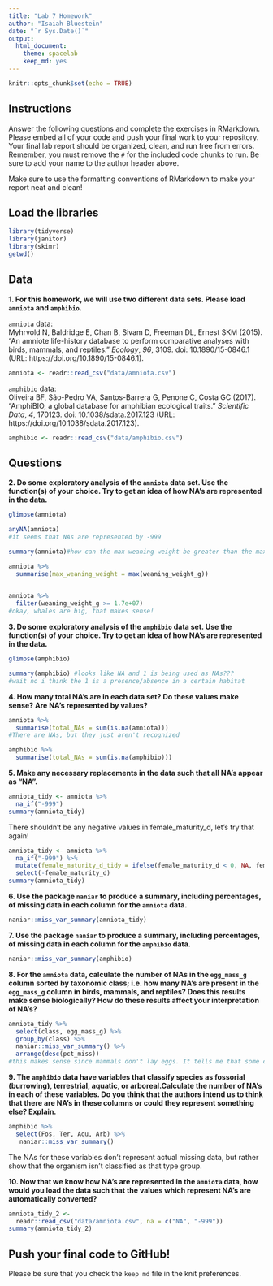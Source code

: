 ```yaml
---
title: "Lab 7 Homework"
author: "Isaiah Bluestein"
date: "`r Sys.Date()`"
output:
  html_document: 
    theme: spacelab
    keep_md: yes
---
```


```r
knitr::opts_chunk$set(echo = TRUE)
```

## Instructions
Answer the following questions and complete the exercises in RMarkdown. Please embed all of your code and push your final work to your repository. Your final lab report should be organized, clean, and run free from errors. Remember, you must remove the `#` for the included code chunks to run. Be sure to add your name to the author header above.  

Make sure to use the formatting conventions of RMarkdown to make your report neat and clean!  

## Load the libraries
```r
library(tidyverse)
library(janitor)
library(skimr)
getwd()
``` 

## Data
**1. For this homework, we will use two different data sets. Please load `amniota` and `amphibio`.**  

`amniota` data:  
Myhrvold N, Baldridge E, Chan B, Sivam D, Freeman DL, Ernest SKM (2015). “An amniote life-history
database to perform comparative analyses with birds, mammals, and reptiles.” _Ecology_, *96*, 3109.
doi: 10.1890/15-0846.1 (URL: https://doi.org/10.1890/15-0846.1).
```r
amniota <- readr::read_csv("data/amniota.csv")

```

`amphibio` data:  
Oliveira BF, São-Pedro VA, Santos-Barrera G, Penone C, Costa GC (2017). “AmphiBIO, a global database
for amphibian ecological traits.” _Scientific Data_, *4*, 170123. doi: 10.1038/sdata.2017.123 (URL:
https://doi.org/10.1038/sdata.2017.123).
```r
amphibio <- readr::read_csv("data/amphibio.csv")
```

## Questions  
**2. Do some exploratory analysis of the `amniota` data set. Use the function(s) of your choice. Try to get an idea of how NA's are represented in the data.**  

```r
glimpse(amniota)
```
```r
anyNA(amniota)
#it seems that NAs are represented by -999 
```
```r
summary(amniota)#how can the max weaning weight be greater than the max body weight??  

```
```r
amniota %>%
  summarise(max_weaning_weight = max(weaning_weight_g))
  
```
```r
amniota %>%
  filter(weaning_weight_g >= 1.7e+07)
#okay, whales are big, that makes sense!
```

**3. Do some exploratory analysis of the `amphibio` data set. Use the function(s) of your choice. Try to get an idea of how NA's are represented in the data.**  


```r
glimpse(amphibio)
```
```r
summary(amphibio) #looks like NA and 1 is being used as NAs???
#wait no i think the 1 is a presence/absence in a certain habitat

```

**4. How many total NA's are in each data set? Do these values make sense? Are NA's represented by values?**   

```r
amniota %>%
  summarise(total_NAs = sum(is.na(amniota))) 
#There are NAs, but they just aren't recognized
```

```r
amphibio %>%
  summarise(total_NAs = sum(is.na(amphibio)))
```

**5. Make any necessary replacements in the data such that all NA's appear as "NA".**   
```r
amniota_tidy <- amniota %>% 
  na_if("-999")
summary(amniota_tidy)
```
There shouldn't be any negative values in female_maturity_d, let's try that again! 
```r
amniota_tidy <- amniota %>%
  na_if("-999") %>%
  mutate(female_maturity_d_tidy = ifelse(female_maturity_d < 0, NA, female_maturity_d)) %>%   
  select(-female_maturity_d)
summary(amniota_tidy)
```

**6. Use the package `naniar` to produce a summary, including percentages, of missing data in each column for the `amniota` data.**  
```r
naniar::miss_var_summary(amniota_tidy)
```

**7. Use the package `naniar` to produce a summary, including percentages, of missing data in each column for the `amphibio` data.**
```r
naniar::miss_var_summary(amphibio)
```

**8. For the `amniota` data, calculate the number of NAs in the `egg_mass_g` column sorted by taxonomic class; i.e. how many NA's are present in the `egg_mass_g` column in birds, mammals, and reptiles? Does this results make sense biologically? How do these results affect your interpretation of NA's?**  

```r
amniota_tidy %>%
  select(class, egg_mass_g) %>% 
  group_by(class) %>% 
  naniar::miss_var_summary() %>% 
  arrange(desc(pct_miss))
#this makes sense since mammals don't lay eggs. It tells me that some columns may be all NA simply because that category doesn't apply to a certain biological group. 
```

**9. The `amphibio` data have variables that classify species as fossorial (burrowing), terrestrial, aquatic, or arboreal.Calculate the number of NA's in each of these variables. Do you think that the authors intend us to think that there are NA's in these columns or could they represent something else? Explain.**
```r
amphibio %>% 
  select(Fos, Ter, Aqu, Arb) %>%
   naniar::miss_var_summary()

```
The NAs for these variables don't represent actual missing data, but rather show that the organism isn't classified as that type group. 

**10. Now that we know how NA's are represented in the `amniota` data, how would you load the data such that the values which represent NA's are automatically converted?**
```r
amniota_tidy_2 <- 
  readr::read_csv("data/amniota.csv", na = c("NA", "-999"))
summary(amniota_tidy_2)
```

## Push your final code to GitHub!
Please be sure that you check the `keep md` file in the knit preferences.  